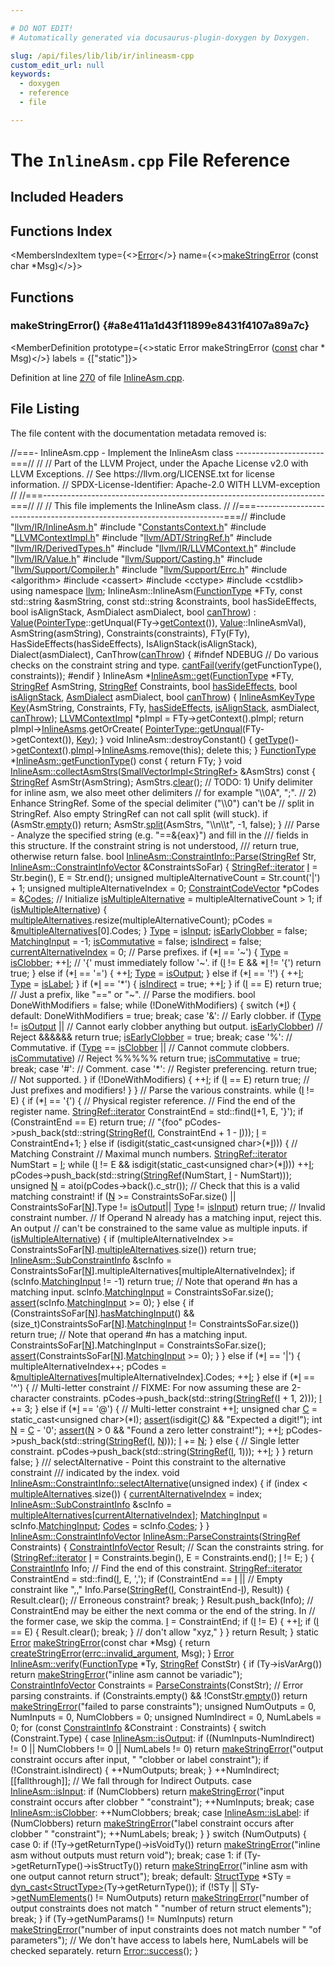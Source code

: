 ```yaml
---

# DO NOT EDIT!
# Automatically generated via docusaurus-plugin-doxygen by Doxygen.

slug: /api/files/lib/lib/ir/inlineasm-cpp
custom_edit_url: null
keywords:
  - doxygen
  - reference
  - file

---
```





# The `InlineAsm.cpp` File Reference

<DoxygenPage pluginConfig={pluginConfig}>



## Included Headers

<IncludesList>
<IncludesListItem
  filePath="llvm/IR/InlineAsm.h"
  permalink="/docs/api/files/include/include/llvm/include/llvm/ir/inlineasm-h"
  isLocal="true" />
<IncludesListItem
  filePath="ConstantsContext.h"
  permalink="/docs/api/files/lib/lib/ir/constantscontext-h"
  isLocal="true" />
<IncludesListItem
  filePath="LLVMContextImpl.h"
  permalink="/docs/api/files/lib/lib/ir/llvmcontextimpl-h"
  isLocal="true" />
<IncludesListItem
  filePath="llvm/ADT/StringRef.h"
  permalink="/docs/api/files/include/include/llvm/include/llvm/adt/stringref-h"
  isLocal="true" />
<IncludesListItem
  filePath="llvm/IR/DerivedTypes.h"
  permalink="/docs/api/files/include/include/llvm/include/llvm/ir/derivedtypes-h"
  isLocal="true" />
<IncludesListItem
  filePath="llvm/IR/LLVMContext.h"
  permalink="/docs/api/files/include/include/llvm/include/llvm/ir/llvmcontext-h"
  isLocal="true" />
<IncludesListItem
  filePath="llvm/IR/Value.h"
  permalink="/docs/api/files/include/include/llvm/include/llvm/ir/value-h"
  isLocal="true" />
<IncludesListItem
  filePath="llvm/Support/Casting.h"
  permalink="/docs/api/files/include/include/llvm/include/llvm/support/casting-h"
  isLocal="true" />
<IncludesListItem
  filePath="llvm/Support/Compiler.h"
  permalink="/docs/api/files/include/include/llvm/include/llvm/support/compiler-h"
  isLocal="true" />
<IncludesListItem
  filePath="llvm/Support/Errc.h"
  permalink="/docs/api/files/include/include/llvm/include/llvm/support/errc-h"
  isLocal="true" />
<IncludesListItem
  filePath="algorithm"
  permalink=""
  isLocal="false" />
<IncludesListItem
  filePath="cassert"
  permalink=""
  isLocal="false" />
<IncludesListItem
  filePath="cctype"
  permalink=""
  isLocal="false" />
<IncludesListItem
  filePath="cstdlib"
  permalink=""
  isLocal="false" />
</IncludesList>

## Functions Index

<MembersIndex>

<MembersIndexItem
  type={<><a href="/docs/api/classes/llvm/error">Error</a></>}
  name={<><a href="#a8e411a1d43f11899e8431f4107a89a7c">makeStringError</a> (const char &#42;Msg)</>}>
</MembersIndexItem>

</MembersIndex>


<SectionDefinition>

## Functions

### makeStringError() {#a8e411a1d43f11899e8431f4107a89a7c}

<MemberDefinition
  prototype={<>static Error makeStringError (<a href="/docs/api/files/lib/lib/target/lib/target/aarch64/aarch64promoteconstant-cpp/#a90f8350fecae261c25be85d38b451bff">const</a> char &#42; Msg)</>}
  labels = {["static"]}>

Definition at line <a href="#l00270">270</a> of file <a href="/docs/api/files/lib/lib/ir/inlineasm-cpp">InlineAsm.cpp</a>.
</MemberDefinition>

</SectionDefinition>

## File Listing

The file content with the documentation metadata removed is:

<ProgramListing>

<Link id="l00001" /><CodeLine lineNumber="1"><span class="doxyHighlightComment">//===- InlineAsm.cpp - Implement the InlineAsm class ----------------------===//</span></CodeLine>
<Link id="l00002" /><CodeLine lineNumber="2"><span class="doxyHighlightComment">//</span></CodeLine>
<Link id="l00003" /><CodeLine lineNumber="3"><span class="doxyHighlightComment">// Part of the LLVM Project, under the Apache License v2.0 with LLVM Exceptions.</span></CodeLine>
<Link id="l00004" /><CodeLine lineNumber="4"><span class="doxyHighlightComment">// See https://llvm.org/LICENSE.txt for license information.</span></CodeLine>
<Link id="l00005" /><CodeLine lineNumber="5"><span class="doxyHighlightComment">// SPDX-License-Identifier: Apache-2.0 WITH LLVM-exception</span></CodeLine>
<Link id="l00006" /><CodeLine lineNumber="6"><span class="doxyHighlightComment">//</span></CodeLine>
<Link id="l00007" /><CodeLine lineNumber="7"><span class="doxyHighlightComment">//===----------------------------------------------------------------------===//</span></CodeLine>
<Link id="l00008" /><CodeLine lineNumber="8"><span class="doxyHighlightComment">//</span></CodeLine>
<Link id="l00009" /><CodeLine lineNumber="9"><span class="doxyHighlightComment">// This file implements the InlineAsm class.</span></CodeLine>
<Link id="l00010" /><CodeLine lineNumber="10"><span class="doxyHighlightComment">//</span></CodeLine>
<Link id="l00011" /><CodeLine lineNumber="11"><span class="doxyHighlightComment">//===----------------------------------------------------------------------===//</span></CodeLine>
<Link id="l00012" /><CodeLine lineNumber="12"></CodeLine>
<Link id="l00013" /><CodeLine lineNumber="13"><span class="doxyHighlightPreprocessor">#include &quot;<a href="/docs/api/files/include/include/llvm/include/llvm/ir/inlineasm-h">llvm/IR/InlineAsm.h</a>&quot;</span></CodeLine>
<Link id="l00014" /><CodeLine lineNumber="14"><span class="doxyHighlightPreprocessor">#include &quot;<a href="/docs/api/files/lib/lib/ir/constantscontext-h">ConstantsContext.h</a>&quot;</span></CodeLine>
<Link id="l00015" /><CodeLine lineNumber="15"><span class="doxyHighlightPreprocessor">#include &quot;<a href="/docs/api/files/lib/lib/ir/llvmcontextimpl-h">LLVMContextImpl.h</a>&quot;</span></CodeLine>
<Link id="l00016" /><CodeLine lineNumber="16"><span class="doxyHighlightPreprocessor">#include &quot;<a href="/docs/api/files/include/include/llvm/include/llvm/adt/stringref-h">llvm/ADT/StringRef.h</a>&quot;</span></CodeLine>
<Link id="l00017" /><CodeLine lineNumber="17"><span class="doxyHighlightPreprocessor">#include &quot;<a href="/docs/api/files/include/include/llvm/include/llvm/ir/derivedtypes-h">llvm/IR/DerivedTypes.h</a>&quot;</span></CodeLine>
<Link id="l00018" /><CodeLine lineNumber="18"><span class="doxyHighlightPreprocessor">#include &quot;<a href="/docs/api/files/include/include/llvm/include/llvm/ir/llvmcontext-h">llvm/IR/LLVMContext.h</a>&quot;</span></CodeLine>
<Link id="l00019" /><CodeLine lineNumber="19"><span class="doxyHighlightPreprocessor">#include &quot;<a href="/docs/api/files/include/include/llvm/include/llvm/ir/value-h">llvm/IR/Value.h</a>&quot;</span></CodeLine>
<Link id="l00020" /><CodeLine lineNumber="20"><span class="doxyHighlightPreprocessor">#include &quot;<a href="/docs/api/files/include/include/llvm/include/llvm/support/casting-h">llvm/Support/Casting.h</a>&quot;</span></CodeLine>
<Link id="l00021" /><CodeLine lineNumber="21"><span class="doxyHighlightPreprocessor">#include &quot;<a href="/docs/api/files/include/include/llvm/include/llvm/support/compiler-h">llvm/Support/Compiler.h</a>&quot;</span></CodeLine>
<Link id="l00022" /><CodeLine lineNumber="22"><span class="doxyHighlightPreprocessor">#include &quot;<a href="/docs/api/files/include/include/llvm/include/llvm/support/errc-h">llvm/Support/Errc.h</a>&quot;</span></CodeLine>
<Link id="l00023" /><CodeLine lineNumber="23"><span class="doxyHighlightPreprocessor">#include &lt;algorithm&gt;</span></CodeLine>
<Link id="l00024" /><CodeLine lineNumber="24"><span class="doxyHighlightPreprocessor">#include &lt;cassert&gt;</span></CodeLine>
<Link id="l00025" /><CodeLine lineNumber="25"><span class="doxyHighlightPreprocessor">#include &lt;cctype&gt;</span></CodeLine>
<Link id="l00026" /><CodeLine lineNumber="26"><span class="doxyHighlightPreprocessor">#include &lt;cstdlib&gt;</span></CodeLine>
<Link id="l00027" /><CodeLine lineNumber="27"></CodeLine>
<Link id="l00028" /><CodeLine lineNumber="28"><span class="doxyHighlightKeyword">using namespace </span><span class="doxyHighlight"><a href="/docs/api/namespaces/llvm">llvm</a>;</span></CodeLine>
<Link id="l00029" /><CodeLine lineNumber="29"></CodeLine>
<Link id="l00030" /><CodeLine lineNumber="30"><span class="doxyHighlight">InlineAsm::InlineAsm(<a href="/docs/api/classes/functiontype">FunctionType</a> &#42;FTy, </span><span class="doxyHighlightKeyword">const</span><span class="doxyHighlight"> std::string &amp;asmString,</span></CodeLine>
<Link id="l00031" /><CodeLine lineNumber="31"><span class="doxyHighlight">                     </span><span class="doxyHighlightKeyword">const</span><span class="doxyHighlight"> std::string &amp;constraints, </span><span class="doxyHighlightKeywordType">bool</span><span class="doxyHighlight"> hasSideEffects,</span></CodeLine>
<Link id="l00032" /><CodeLine lineNumber="32"><span class="doxyHighlight">                     </span><span class="doxyHighlightKeywordType">bool</span><span class="doxyHighlight"> isAlignStack, AsmDialect asmDialect, </span><span class="doxyHighlightKeywordType">bool</span><span class="doxyHighlight"> <a href="/docs/api/files/lib/lib/target/lib/target/webassembly/webassemblyloweremscriptenehsjlj-cpp/#a8f4bf9ef05ac2193b41802f2e8466f66">canThrow</a>)</span></CodeLine>
<Link id="l00033" /><CodeLine lineNumber="33"><span class="doxyHighlight">    : <a href="/docs/api/classes/llvm/value">Value</a>(<a href="/docs/api/classes/pointertype">PointerType</a>::getUnqual(FTy-&gt;<a href="/docs/api/namespaces/llvm/sandboxir/#a16ef7ef1c4bb934e4d6f5dbd6e5fef6f">getContext</a>()), <a href="/docs/api/classes/llvm/value">Value</a>::InlineAsmVal),</span></CodeLine>
<Link id="l00034" /><CodeLine lineNumber="34"><span class="doxyHighlight">      AsmString(asmString), Constraints(constraints), FTy(FTy),</span></CodeLine>
<Link id="l00035" /><CodeLine lineNumber="35"><span class="doxyHighlight">      HasSideEffects(hasSideEffects), IsAlignStack(isAlignStack),</span></CodeLine>
<Link id="l00036" /><CodeLine lineNumber="36"><span class="doxyHighlight">      Dialect(asmDialect), CanThrow(<a href="/docs/api/files/lib/lib/target/lib/target/webassembly/webassemblyloweremscriptenehsjlj-cpp/#a8f4bf9ef05ac2193b41802f2e8466f66">canThrow</a>) &#123;</span></CodeLine>
<Link id="l00037" /><CodeLine lineNumber="37"><span class="doxyHighlightPreprocessor">#ifndef NDEBUG</span></CodeLine>
<Link id="l00038" /><CodeLine lineNumber="38"><span class="doxyHighlight">  </span><span class="doxyHighlightComment">// Do various checks on the constraint string and type.</span></CodeLine>
<Link id="l00039" /><CodeLine lineNumber="39"><span class="doxyHighlight">  <a href="/docs/api/namespaces/llvm/#aa1e1474f15df639f0d874b21f15666f7">cantFail</a>(<a href="/docs/api/files/lib/lib/target/lib/target/powerpc/ppcctrloopsverify-cpp/#a593cc2f204f7b2edc16ee222c37c3196">verify</a>(getFunctionType(), constraints));</span></CodeLine>
<Link id="l00040" /><CodeLine lineNumber="40"><span class="doxyHighlightPreprocessor">#endif</span></CodeLine>
<Link id="l00041" /><CodeLine lineNumber="41"><span class="doxyHighlight">&#125;</span></CodeLine>
<Link id="l00042" /><CodeLine lineNumber="42"></CodeLine>
<Link id="l00043" /><CodeLine lineNumber="43" lineLink="/docs/api/classes/llvm/inlineasm/#a44dec91bb943f56f8bba3e9171a76947"><span class="doxyHighlight">InlineAsm &#42;<a href="/docs/api/classes/llvm/inlineasm/#a44dec91bb943f56f8bba3e9171a76947">InlineAsm::get</a>(<a href="/docs/api/classes/llvm/functiontype">FunctionType</a> &#42;FTy, <a href="/docs/api/classes/llvm/stringref">StringRef</a> AsmString,</span></CodeLine>
<Link id="l00044" /><CodeLine lineNumber="44"><span class="doxyHighlight">                          <a href="/docs/api/classes/llvm/stringref">StringRef</a> Constraints, </span><span class="doxyHighlightKeywordType">bool</span><span class="doxyHighlight"> <a href="/docs/api/classes/llvm/inlineasm/#aaaef3692d4ae1e74e3454e6337905930">hasSideEffects</a>,</span></CodeLine>
<Link id="l00045" /><CodeLine lineNumber="45"><span class="doxyHighlight">                          </span><span class="doxyHighlightKeywordType">bool</span><span class="doxyHighlight"> <a href="/docs/api/classes/llvm/inlineasm/#a75cb5f07582633941b6b701c396f5c32">isAlignStack</a>, <a href="/docs/api/classes/llvm/inlineasm/#a2c0e1ae3b31928af2e0a390bbc2ea9b8">AsmDialect</a> asmDialect,</span></CodeLine>
<Link id="l00046" /><CodeLine lineNumber="46"><span class="doxyHighlight">                          </span><span class="doxyHighlightKeywordType">bool</span><span class="doxyHighlight"> <a href="/docs/api/classes/llvm/inlineasm/#abc52a9074bd1b2bd07880eda4cb4811b">canThrow</a>) &#123;</span></CodeLine>
<Link id="l00047" /><CodeLine lineNumber="47"><span class="doxyHighlight">  <a href="/docs/api/classes/llvm/inlineasm/#a74b8883dc082dbeb076577e547621d36">InlineAsmKeyType</a> <a href="/docs/api/namespaces/llvm/#a98c6256d0644613c6b5b3e2ef06ef5ce">Key</a>(AsmString, Constraints, FTy, <a href="/docs/api/classes/llvm/inlineasm/#aaaef3692d4ae1e74e3454e6337905930">hasSideEffects</a>,</span></CodeLine>
<Link id="l00048" /><CodeLine lineNumber="48"><span class="doxyHighlight">                       <a href="/docs/api/classes/llvm/inlineasm/#a75cb5f07582633941b6b701c396f5c32">isAlignStack</a>, asmDialect, <a href="/docs/api/classes/llvm/inlineasm/#abc52a9074bd1b2bd07880eda4cb4811b">canThrow</a>);</span></CodeLine>
<Link id="l00049" /><CodeLine lineNumber="49"><span class="doxyHighlight">  <a href="/docs/api/classes/llvm/llvmcontextimpl">LLVMContextImpl</a> &#42;pImpl = FTy-&gt;getContext().pImpl;</span></CodeLine>
<Link id="l00050" /><CodeLine lineNumber="50"><span class="doxyHighlight">  </span><span class="doxyHighlightKeywordFlow">return</span><span class="doxyHighlight"> pImpl-&gt;<a href="/docs/api/classes/llvm/llvmcontextimpl/#ac9a2da2321bac0d860e669057aa11d6d">InlineAsms</a>.getOrCreate(</span></CodeLine>
<Link id="l00051" /><CodeLine lineNumber="51"><span class="doxyHighlight">      <a href="/docs/api/classes/llvm/pointertype/#af8a1dbdbfd89aa4899b3c0d39495d0dd">PointerType::getUnqual</a>(FTy-&gt;getContext()), <a href="/docs/api/namespaces/llvm/#a98c6256d0644613c6b5b3e2ef06ef5ce">Key</a>);</span></CodeLine>
<Link id="l00052" /><CodeLine lineNumber="52"><span class="doxyHighlight">&#125;</span></CodeLine>
<Link id="l00053" /><CodeLine lineNumber="53"></CodeLine>
<Link id="l00054" /><CodeLine lineNumber="54"><span class="doxyHighlightKeywordType">void</span><span class="doxyHighlight"> InlineAsm::destroyConstant() &#123;</span></CodeLine>
<Link id="l00055" /><CodeLine lineNumber="55"><span class="doxyHighlight">  <a href="/docs/api/classes/llvm/inlineasm/#af135b4f1b9124a5a7497af5f39fc012a">getType</a>()-&gt;<a href="/docs/api/classes/llvm/type/#a909eca4ba9e5eefc203c8e3770bdab25">getContext</a>().<a href="/docs/api/classes/llvm/llvmcontext/#aa142c8c536b95dd8e8a243cb67b57a80">pImpl</a>-&gt;<a href="/docs/api/classes/llvm/llvmcontextimpl/#ac9a2da2321bac0d860e669057aa11d6d">InlineAsms</a>.remove(</span><span class="doxyHighlightKeyword">this</span><span class="doxyHighlight">);</span></CodeLine>
<Link id="l00056" /><CodeLine lineNumber="56"><span class="doxyHighlight">  </span><span class="doxyHighlightKeyword">delete</span><span class="doxyHighlight"> </span><span class="doxyHighlightKeyword">this</span><span class="doxyHighlight">;</span></CodeLine>
<Link id="l00057" /><CodeLine lineNumber="57"><span class="doxyHighlight">&#125;</span></CodeLine>
<Link id="l00058" /><CodeLine lineNumber="58"></CodeLine>
<Link id="l00059" /><CodeLine lineNumber="59" lineLink="/docs/api/classes/llvm/inlineasm/#aa40ee2f082e2383c242624d8732b8ade"><span class="doxyHighlight"><a href="/docs/api/classes/llvm/functiontype">FunctionType</a> &#42;<a href="/docs/api/classes/llvm/inlineasm/#aa40ee2f082e2383c242624d8732b8ade">InlineAsm::getFunctionType</a>()</span><span class="doxyHighlightKeyword"> const </span><span class="doxyHighlight">&#123;</span></CodeLine>
<Link id="l00060" /><CodeLine lineNumber="60"><span class="doxyHighlight">  </span><span class="doxyHighlightKeywordFlow">return</span><span class="doxyHighlight"> FTy;</span></CodeLine>
<Link id="l00061" /><CodeLine lineNumber="61"><span class="doxyHighlight">&#125;</span></CodeLine>
<Link id="l00062" /><CodeLine lineNumber="62"></CodeLine>
<Link id="l00063" /><CodeLine lineNumber="63" lineLink="/docs/api/classes/llvm/inlineasm/#a2f6c06a6e0a4bb5192193116bded1308"><span class="doxyHighlightKeywordType">void</span><span class="doxyHighlight"> <a href="/docs/api/classes/llvm/inlineasm/#a2f6c06a6e0a4bb5192193116bded1308">InlineAsm::collectAsmStrs</a>(<a href="/docs/api/classes/llvm/smallvectorimpl">SmallVectorImpl&lt;StringRef&gt;</a> &amp;AsmStrs)</span><span class="doxyHighlightKeyword"> const </span><span class="doxyHighlight">&#123;</span></CodeLine>
<Link id="l00064" /><CodeLine lineNumber="64"><span class="doxyHighlight">  <a href="/docs/api/classes/llvm/stringref">StringRef</a> AsmStr(AsmString);</span></CodeLine>
<Link id="l00065" /><CodeLine lineNumber="65"><span class="doxyHighlight">  AsmStrs.<a href="/docs/api/classes/llvm/smallvectorimpl/#aac0ea55010b7b1a301e65a0baea057aa">clear</a>();</span></CodeLine>
<Link id="l00066" /><CodeLine lineNumber="66"></CodeLine>
<Link id="l00067" /><CodeLine lineNumber="67"><span class="doxyHighlight">  </span><span class="doxyHighlightComment">// TODO: 1) Unify delimiter for inline asm, we also meet other delimiters</span></CodeLine>
<Link id="l00068" /><CodeLine lineNumber="68"><span class="doxyHighlight">  </span><span class="doxyHighlightComment">// for example &quot;\\0A&quot;, &quot;;&quot;.</span></CodeLine>
<Link id="l00069" /><CodeLine lineNumber="69"><span class="doxyHighlight">  </span><span class="doxyHighlightComment">// 2) Enhance StringRef. Some of the special delimiter (&quot;\\0&quot;) can&#39;t be</span></CodeLine>
<Link id="l00070" /><CodeLine lineNumber="70"><span class="doxyHighlight">  </span><span class="doxyHighlightComment">// split in StringRef. Also empty StringRef can not call split (will stuck).</span></CodeLine>
<Link id="l00071" /><CodeLine lineNumber="71"><span class="doxyHighlight">  </span><span class="doxyHighlightKeywordFlow">if</span><span class="doxyHighlight"> (AsmStr.<a href="/docs/api/classes/llvm/stringref/#a2dc80c585ad5882da8cae7b5968f7e74">empty</a>())</span></CodeLine>
<Link id="l00072" /><CodeLine lineNumber="72"><span class="doxyHighlight">    </span><span class="doxyHighlightKeywordFlow">return</span><span class="doxyHighlight">;</span></CodeLine>
<Link id="l00073" /><CodeLine lineNumber="73"><span class="doxyHighlight">  AsmStr.<a href="/docs/api/classes/llvm/stringref/#a0320b2a5a6d440bf4479a02e78cf5ca7">split</a>(AsmStrs, </span><span class="doxyHighlightStringLiteral">&quot;\\n\\t&quot;</span><span class="doxyHighlight">, -1, </span><span class="doxyHighlightKeyword">false</span><span class="doxyHighlight">);</span></CodeLine>
<Link id="l00074" /><CodeLine lineNumber="74"><span class="doxyHighlight">&#125;</span></CodeLine>
<Link id="l00075" /><CodeLine lineNumber="75"></CodeLine>
<Link id="l00076" /><CodeLine lineNumber="76"><span class="doxyHighlightComment">/// Parse - Analyze the specified string (e.g. &quot;==&amp;&#123;eax&#125;&quot;) and fill in the</span></CodeLine>
<Link id="l00077" /><CodeLine lineNumber="77"><span class="doxyHighlightComment">/// fields in this structure.  If the constraint string is not understood,</span></CodeLine>
<Link id="l00078" /><CodeLine lineNumber="78"><span class="doxyHighlightComment">/// return true, otherwise return false.</span></CodeLine>
<Link id="l00079" /><CodeLine lineNumber="79" lineLink="/docs/api/structs/llvm/inlineasm/constraintinfo/#aa7d317c3dcdf1f805c995e9b3f2cba5f"><span class="doxyHighlightKeywordType">bool</span><span class="doxyHighlight"> <a href="/docs/api/structs/llvm/inlineasm/constraintinfo/#aa7d317c3dcdf1f805c995e9b3f2cba5f">InlineAsm::ConstraintInfo::Parse</a>(<a href="/docs/api/classes/llvm/stringref">StringRef</a> Str,</span></CodeLine>
<Link id="l00080" /><CodeLine lineNumber="80"><span class="doxyHighlight">                     <a href="/docs/api/classes/llvm/inlineasm/#a6698ed8a3a2b1518a9bd8af9b026bfc2">InlineAsm::ConstraintInfoVector</a> &amp;ConstraintsSoFar) &#123;</span></CodeLine>
<Link id="l00081" /><CodeLine lineNumber="81"><span class="doxyHighlight">  <a href="/docs/api/classes/llvm/stringref/#a20d37563688a61a452fb26e317e37308">StringRef::iterator</a> <a href="/docs/api/files/lib/lib/support/md5-cpp/#ac0eafdc9ee161b71e7af98af736952fd">I</a> = Str.begin(), E = Str.end();</span></CodeLine>
<Link id="l00082" /><CodeLine lineNumber="82"><span class="doxyHighlight">  </span><span class="doxyHighlightKeywordType">unsigned</span><span class="doxyHighlight"> multipleAlternativeCount = Str.count(</span><span class="doxyHighlightCharLiteral">&#39;|&#39;</span><span class="doxyHighlight">) + 1;</span></CodeLine>
<Link id="l00083" /><CodeLine lineNumber="83"><span class="doxyHighlight">  </span><span class="doxyHighlightKeywordType">unsigned</span><span class="doxyHighlight"> multipleAlternativeIndex = 0;</span></CodeLine>
<Link id="l00084" /><CodeLine lineNumber="84"><span class="doxyHighlight">  <a href="/docs/api/classes/llvm/inlineasm/#adbd59a81e5e06598a94e8b0e3b216d99">ConstraintCodeVector</a> &#42;pCodes = &amp;<a href="/docs/api/structs/llvm/inlineasm/constraintinfo/#a45da89271c079571aad8d046b1e612b9">Codes</a>;</span></CodeLine>
<Link id="l00085" /><CodeLine lineNumber="85"></CodeLine>
<Link id="l00086" /><CodeLine lineNumber="86"><span class="doxyHighlight">  </span><span class="doxyHighlightComment">// Initialize</span></CodeLine>
<Link id="l00087" /><CodeLine lineNumber="87"><span class="doxyHighlight">  <a href="/docs/api/structs/llvm/inlineasm/constraintinfo/#adb37fd376d51ba0400e0d4a718b82f34">isMultipleAlternative</a> = multipleAlternativeCount &gt; 1;</span></CodeLine>
<Link id="l00088" /><CodeLine lineNumber="88"><span class="doxyHighlight">  </span><span class="doxyHighlightKeywordFlow">if</span><span class="doxyHighlight"> (<a href="/docs/api/structs/llvm/inlineasm/constraintinfo/#adb37fd376d51ba0400e0d4a718b82f34">isMultipleAlternative</a>) &#123;</span></CodeLine>
<Link id="l00089" /><CodeLine lineNumber="89"><span class="doxyHighlight">    <a href="/docs/api/structs/llvm/inlineasm/constraintinfo/#abceda5166e96dabf2ea376669b86699d">multipleAlternatives</a>.resize(multipleAlternativeCount);</span></CodeLine>
<Link id="l00090" /><CodeLine lineNumber="90"><span class="doxyHighlight">    pCodes = &amp;<a href="/docs/api/structs/llvm/inlineasm/constraintinfo/#abceda5166e96dabf2ea376669b86699d">multipleAlternatives</a>&#91;0&#93;.Codes;</span></CodeLine>
<Link id="l00091" /><CodeLine lineNumber="91"><span class="doxyHighlight">  &#125;</span></CodeLine>
<Link id="l00092" /><CodeLine lineNumber="92"><span class="doxyHighlight">  <a href="/docs/api/structs/llvm/inlineasm/constraintinfo/#a3400e49d5c9d94f96aa1117ecd0b799d">Type</a> = <a href="/docs/api/classes/llvm/inlineasm/#a511f48809ad14f13e50b957a137a9d34a79ca3881430605a6c7da5227cfb115d6">isInput</a>;</span></CodeLine>
<Link id="l00093" /><CodeLine lineNumber="93"><span class="doxyHighlight">  <a href="/docs/api/structs/llvm/inlineasm/constraintinfo/#ad8d69e9e180e95d3db75d01a377c4f7b">isEarlyClobber</a> = </span><span class="doxyHighlightKeyword">false</span><span class="doxyHighlight">;</span></CodeLine>
<Link id="l00094" /><CodeLine lineNumber="94"><span class="doxyHighlight">  <a href="/docs/api/structs/llvm/inlineasm/constraintinfo/#a45ceac563ee359193e4d45e3bafeeb64">MatchingInput</a> = -1;</span></CodeLine>
<Link id="l00095" /><CodeLine lineNumber="95"><span class="doxyHighlight">  <a href="/docs/api/structs/llvm/inlineasm/constraintinfo/#a0f648e1a394e583d417765348cf69aaa">isCommutative</a> = </span><span class="doxyHighlightKeyword">false</span><span class="doxyHighlight">;</span></CodeLine>
<Link id="l00096" /><CodeLine lineNumber="96"><span class="doxyHighlight">  <a href="/docs/api/structs/llvm/inlineasm/constraintinfo/#acbf697bfd59727faf13eeb80fdf90d79">isIndirect</a> = </span><span class="doxyHighlightKeyword">false</span><span class="doxyHighlight">;</span></CodeLine>
<Link id="l00097" /><CodeLine lineNumber="97"><span class="doxyHighlight">  <a href="/docs/api/structs/llvm/inlineasm/constraintinfo/#a644cffb72161b4ee4261bbd0611851da">currentAlternativeIndex</a> = 0;</span></CodeLine>
<Link id="l00098" /><CodeLine lineNumber="98"></CodeLine>
<Link id="l00099" /><CodeLine lineNumber="99"><span class="doxyHighlight">  </span><span class="doxyHighlightComment">// Parse prefixes.</span></CodeLine>
<Link id="l00100" /><CodeLine lineNumber="100"><span class="doxyHighlight">  </span><span class="doxyHighlightKeywordFlow">if</span><span class="doxyHighlight"> (&#42;<a href="/docs/api/files/lib/lib/support/md5-cpp/#ac0eafdc9ee161b71e7af98af736952fd">I</a> == </span><span class="doxyHighlightCharLiteral">&#39;~&#39;</span><span class="doxyHighlight">) &#123;</span></CodeLine>
<Link id="l00101" /><CodeLine lineNumber="101"><span class="doxyHighlight">    <a href="/docs/api/structs/llvm/inlineasm/constraintinfo/#a3400e49d5c9d94f96aa1117ecd0b799d">Type</a> = <a href="/docs/api/classes/llvm/inlineasm/#a511f48809ad14f13e50b957a137a9d34adf39e7f7e158f2ccacae6d4446197322">isClobber</a>;</span></CodeLine>
<Link id="l00102" /><CodeLine lineNumber="102"><span class="doxyHighlight">    ++<a href="/docs/api/files/lib/lib/support/md5-cpp/#ac0eafdc9ee161b71e7af98af736952fd">I</a>;</span></CodeLine>
<Link id="l00103" /><CodeLine lineNumber="103"></CodeLine>
<Link id="l00104" /><CodeLine lineNumber="104"><span class="doxyHighlight">    </span><span class="doxyHighlightComment">// &#39;&#123;&#39; must immediately follow &#39;~&#39;.</span></CodeLine>
<Link id="l00105" /><CodeLine lineNumber="105"><span class="doxyHighlight">    </span><span class="doxyHighlightKeywordFlow">if</span><span class="doxyHighlight"> (<a href="/docs/api/files/lib/lib/support/md5-cpp/#ac0eafdc9ee161b71e7af98af736952fd">I</a> != E &amp;&amp; &#42;<a href="/docs/api/files/lib/lib/support/md5-cpp/#ac0eafdc9ee161b71e7af98af736952fd">I</a> != </span><span class="doxyHighlightCharLiteral">&#39;&#123;&#39;</span><span class="doxyHighlight">)</span></CodeLine>
<Link id="l00106" /><CodeLine lineNumber="106"><span class="doxyHighlight">      </span><span class="doxyHighlightKeywordFlow">return</span><span class="doxyHighlight"> </span><span class="doxyHighlightKeyword">true</span><span class="doxyHighlight">;</span></CodeLine>
<Link id="l00107" /><CodeLine lineNumber="107"><span class="doxyHighlight">  &#125; </span><span class="doxyHighlightKeywordFlow">else</span><span class="doxyHighlight"> </span><span class="doxyHighlightKeywordFlow">if</span><span class="doxyHighlight"> (&#42;<a href="/docs/api/files/lib/lib/support/md5-cpp/#ac0eafdc9ee161b71e7af98af736952fd">I</a> == </span><span class="doxyHighlightCharLiteral">&#39;=&#39;</span><span class="doxyHighlight">) &#123;</span></CodeLine>
<Link id="l00108" /><CodeLine lineNumber="108"><span class="doxyHighlight">    ++<a href="/docs/api/files/lib/lib/support/md5-cpp/#ac0eafdc9ee161b71e7af98af736952fd">I</a>;</span></CodeLine>
<Link id="l00109" /><CodeLine lineNumber="109"><span class="doxyHighlight">    <a href="/docs/api/structs/llvm/inlineasm/constraintinfo/#a3400e49d5c9d94f96aa1117ecd0b799d">Type</a> = <a href="/docs/api/classes/llvm/inlineasm/#a511f48809ad14f13e50b957a137a9d34aabfa616f81b4833fdf462b07aabfa53f">isOutput</a>;</span></CodeLine>
<Link id="l00110" /><CodeLine lineNumber="110"><span class="doxyHighlight">  &#125; </span><span class="doxyHighlightKeywordFlow">else</span><span class="doxyHighlight"> </span><span class="doxyHighlightKeywordFlow">if</span><span class="doxyHighlight"> (&#42;<a href="/docs/api/files/lib/lib/support/md5-cpp/#ac0eafdc9ee161b71e7af98af736952fd">I</a> == </span><span class="doxyHighlightCharLiteral">&#39;!&#39;</span><span class="doxyHighlight">) &#123;</span></CodeLine>
<Link id="l00111" /><CodeLine lineNumber="111"><span class="doxyHighlight">    ++<a href="/docs/api/files/lib/lib/support/md5-cpp/#ac0eafdc9ee161b71e7af98af736952fd">I</a>;</span></CodeLine>
<Link id="l00112" /><CodeLine lineNumber="112"><span class="doxyHighlight">    <a href="/docs/api/structs/llvm/inlineasm/constraintinfo/#a3400e49d5c9d94f96aa1117ecd0b799d">Type</a> = <a href="/docs/api/classes/llvm/inlineasm/#a511f48809ad14f13e50b957a137a9d34a2903cfed1fe44719f76b46abcac40955">isLabel</a>;</span></CodeLine>
<Link id="l00113" /><CodeLine lineNumber="113"><span class="doxyHighlight">  &#125;</span></CodeLine>
<Link id="l00114" /><CodeLine lineNumber="114"></CodeLine>
<Link id="l00115" /><CodeLine lineNumber="115"><span class="doxyHighlight">  </span><span class="doxyHighlightKeywordFlow">if</span><span class="doxyHighlight"> (&#42;<a href="/docs/api/files/lib/lib/support/md5-cpp/#ac0eafdc9ee161b71e7af98af736952fd">I</a> == </span><span class="doxyHighlightCharLiteral">&#39;&#42;&#39;</span><span class="doxyHighlight">) &#123;</span></CodeLine>
<Link id="l00116" /><CodeLine lineNumber="116"><span class="doxyHighlight">    <a href="/docs/api/structs/llvm/inlineasm/constraintinfo/#acbf697bfd59727faf13eeb80fdf90d79">isIndirect</a> = </span><span class="doxyHighlightKeyword">true</span><span class="doxyHighlight">;</span></CodeLine>
<Link id="l00117" /><CodeLine lineNumber="117"><span class="doxyHighlight">    ++<a href="/docs/api/files/lib/lib/support/md5-cpp/#ac0eafdc9ee161b71e7af98af736952fd">I</a>;</span></CodeLine>
<Link id="l00118" /><CodeLine lineNumber="118"><span class="doxyHighlight">  &#125;</span></CodeLine>
<Link id="l00119" /><CodeLine lineNumber="119"></CodeLine>
<Link id="l00120" /><CodeLine lineNumber="120"><span class="doxyHighlight">  </span><span class="doxyHighlightKeywordFlow">if</span><span class="doxyHighlight"> (<a href="/docs/api/files/lib/lib/support/md5-cpp/#ac0eafdc9ee161b71e7af98af736952fd">I</a> == E) </span><span class="doxyHighlightKeywordFlow">return</span><span class="doxyHighlight"> </span><span class="doxyHighlightKeyword">true</span><span class="doxyHighlight">;  </span><span class="doxyHighlightComment">// Just a prefix, like &quot;==&quot; or &quot;~&quot;.</span></CodeLine>
<Link id="l00121" /><CodeLine lineNumber="121"></CodeLine>
<Link id="l00122" /><CodeLine lineNumber="122"><span class="doxyHighlight">  </span><span class="doxyHighlightComment">// Parse the modifiers.</span></CodeLine>
<Link id="l00123" /><CodeLine lineNumber="123"><span class="doxyHighlight">  </span><span class="doxyHighlightKeywordType">bool</span><span class="doxyHighlight"> DoneWithModifiers = </span><span class="doxyHighlightKeyword">false</span><span class="doxyHighlight">;</span></CodeLine>
<Link id="l00124" /><CodeLine lineNumber="124"><span class="doxyHighlight">  </span><span class="doxyHighlightKeywordFlow">while</span><span class="doxyHighlight"> (!DoneWithModifiers) &#123;</span></CodeLine>
<Link id="l00125" /><CodeLine lineNumber="125"><span class="doxyHighlight">    </span><span class="doxyHighlightKeywordFlow">switch</span><span class="doxyHighlight"> (&#42;<a href="/docs/api/files/lib/lib/support/md5-cpp/#ac0eafdc9ee161b71e7af98af736952fd">I</a>) &#123;</span></CodeLine>
<Link id="l00126" /><CodeLine lineNumber="126"><span class="doxyHighlight">    </span><span class="doxyHighlightKeywordFlow">default</span><span class="doxyHighlight">:</span></CodeLine>
<Link id="l00127" /><CodeLine lineNumber="127"><span class="doxyHighlight">      DoneWithModifiers = </span><span class="doxyHighlightKeyword">true</span><span class="doxyHighlight">;</span></CodeLine>
<Link id="l00128" /><CodeLine lineNumber="128"><span class="doxyHighlight">      </span><span class="doxyHighlightKeywordFlow">break</span><span class="doxyHighlight">;</span></CodeLine>
<Link id="l00129" /><CodeLine lineNumber="129"><span class="doxyHighlight">    </span><span class="doxyHighlightKeywordFlow">case</span><span class="doxyHighlight"> </span><span class="doxyHighlightCharLiteral">&#39;&amp;&#39;</span><span class="doxyHighlight">:     </span><span class="doxyHighlightComment">// Early clobber.</span></CodeLine>
<Link id="l00130" /><CodeLine lineNumber="130"><span class="doxyHighlight">      </span><span class="doxyHighlightKeywordFlow">if</span><span class="doxyHighlight"> (<a href="/docs/api/structs/llvm/inlineasm/constraintinfo/#a3400e49d5c9d94f96aa1117ecd0b799d">Type</a> != <a href="/docs/api/classes/llvm/inlineasm/#a511f48809ad14f13e50b957a137a9d34aabfa616f81b4833fdf462b07aabfa53f">isOutput</a> ||      </span><span class="doxyHighlightComment">// Cannot early clobber anything but output.</span></CodeLine>
<Link id="l00131" /><CodeLine lineNumber="131"><span class="doxyHighlight">          <a href="/docs/api/structs/llvm/inlineasm/constraintinfo/#ad8d69e9e180e95d3db75d01a377c4f7b">isEarlyClobber</a>)          </span><span class="doxyHighlightComment">// Reject &amp;&amp;&amp;&amp;&amp;&amp;</span></CodeLine>
<Link id="l00132" /><CodeLine lineNumber="132"><span class="doxyHighlight">        </span><span class="doxyHighlightKeywordFlow">return</span><span class="doxyHighlight"> </span><span class="doxyHighlightKeyword">true</span><span class="doxyHighlight">;</span></CodeLine>
<Link id="l00133" /><CodeLine lineNumber="133"><span class="doxyHighlight">      <a href="/docs/api/structs/llvm/inlineasm/constraintinfo/#ad8d69e9e180e95d3db75d01a377c4f7b">isEarlyClobber</a> = </span><span class="doxyHighlightKeyword">true</span><span class="doxyHighlight">;</span></CodeLine>
<Link id="l00134" /><CodeLine lineNumber="134"><span class="doxyHighlight">      </span><span class="doxyHighlightKeywordFlow">break</span><span class="doxyHighlight">;</span></CodeLine>
<Link id="l00135" /><CodeLine lineNumber="135"><span class="doxyHighlight">    </span><span class="doxyHighlightKeywordFlow">case</span><span class="doxyHighlight"> </span><span class="doxyHighlightCharLiteral">&#39;%&#39;</span><span class="doxyHighlight">:     </span><span class="doxyHighlightComment">// Commutative.</span></CodeLine>
<Link id="l00136" /><CodeLine lineNumber="136"><span class="doxyHighlight">      </span><span class="doxyHighlightKeywordFlow">if</span><span class="doxyHighlight"> (<a href="/docs/api/structs/llvm/inlineasm/constraintinfo/#a3400e49d5c9d94f96aa1117ecd0b799d">Type</a> == <a href="/docs/api/classes/llvm/inlineasm/#a511f48809ad14f13e50b957a137a9d34adf39e7f7e158f2ccacae6d4446197322">isClobber</a> ||     </span><span class="doxyHighlightComment">// Cannot commute clobbers.</span></CodeLine>
<Link id="l00137" /><CodeLine lineNumber="137"><span class="doxyHighlight">          <a href="/docs/api/structs/llvm/inlineasm/constraintinfo/#a0f648e1a394e583d417765348cf69aaa">isCommutative</a>)           </span><span class="doxyHighlightComment">// Reject %%%%%</span></CodeLine>
<Link id="l00138" /><CodeLine lineNumber="138"><span class="doxyHighlight">        </span><span class="doxyHighlightKeywordFlow">return</span><span class="doxyHighlight"> </span><span class="doxyHighlightKeyword">true</span><span class="doxyHighlight">;</span></CodeLine>
<Link id="l00139" /><CodeLine lineNumber="139"><span class="doxyHighlight">      <a href="/docs/api/structs/llvm/inlineasm/constraintinfo/#a0f648e1a394e583d417765348cf69aaa">isCommutative</a> = </span><span class="doxyHighlightKeyword">true</span><span class="doxyHighlight">;</span></CodeLine>
<Link id="l00140" /><CodeLine lineNumber="140"><span class="doxyHighlight">      </span><span class="doxyHighlightKeywordFlow">break</span><span class="doxyHighlight">;</span></CodeLine>
<Link id="l00141" /><CodeLine lineNumber="141"><span class="doxyHighlight">    </span><span class="doxyHighlightKeywordFlow">case</span><span class="doxyHighlight"> </span><span class="doxyHighlightCharLiteral">&#39;#&#39;</span><span class="doxyHighlight">:     </span><span class="doxyHighlightComment">// Comment.</span></CodeLine>
<Link id="l00142" /><CodeLine lineNumber="142"><span class="doxyHighlight">    </span><span class="doxyHighlightKeywordFlow">case</span><span class="doxyHighlight"> </span><span class="doxyHighlightCharLiteral">&#39;&#42;&#39;</span><span class="doxyHighlight">:     </span><span class="doxyHighlightComment">// Register preferencing.</span></CodeLine>
<Link id="l00143" /><CodeLine lineNumber="143"><span class="doxyHighlight">      </span><span class="doxyHighlightKeywordFlow">return</span><span class="doxyHighlight"> </span><span class="doxyHighlightKeyword">true</span><span class="doxyHighlight">;     </span><span class="doxyHighlightComment">// Not supported.</span></CodeLine>
<Link id="l00144" /><CodeLine lineNumber="144"><span class="doxyHighlight">    &#125;</span></CodeLine>
<Link id="l00145" /><CodeLine lineNumber="145"></CodeLine>
<Link id="l00146" /><CodeLine lineNumber="146"><span class="doxyHighlight">    </span><span class="doxyHighlightKeywordFlow">if</span><span class="doxyHighlight"> (!DoneWithModifiers) &#123;</span></CodeLine>
<Link id="l00147" /><CodeLine lineNumber="147"><span class="doxyHighlight">      ++<a href="/docs/api/files/lib/lib/support/md5-cpp/#ac0eafdc9ee161b71e7af98af736952fd">I</a>;</span></CodeLine>
<Link id="l00148" /><CodeLine lineNumber="148"><span class="doxyHighlight">      </span><span class="doxyHighlightKeywordFlow">if</span><span class="doxyHighlight"> (<a href="/docs/api/files/lib/lib/support/md5-cpp/#ac0eafdc9ee161b71e7af98af736952fd">I</a> == E) </span><span class="doxyHighlightKeywordFlow">return</span><span class="doxyHighlight"> </span><span class="doxyHighlightKeyword">true</span><span class="doxyHighlight">;   </span><span class="doxyHighlightComment">// Just prefixes and modifiers!</span></CodeLine>
<Link id="l00149" /><CodeLine lineNumber="149"><span class="doxyHighlight">    &#125;</span></CodeLine>
<Link id="l00150" /><CodeLine lineNumber="150"><span class="doxyHighlight">  &#125;</span></CodeLine>
<Link id="l00151" /><CodeLine lineNumber="151"></CodeLine>
<Link id="l00152" /><CodeLine lineNumber="152"><span class="doxyHighlight">  </span><span class="doxyHighlightComment">// Parse the various constraints.</span></CodeLine>
<Link id="l00153" /><CodeLine lineNumber="153"><span class="doxyHighlight">  </span><span class="doxyHighlightKeywordFlow">while</span><span class="doxyHighlight"> (<a href="/docs/api/files/lib/lib/support/md5-cpp/#ac0eafdc9ee161b71e7af98af736952fd">I</a> != E) &#123;</span></CodeLine>
<Link id="l00154" /><CodeLine lineNumber="154"><span class="doxyHighlight">    </span><span class="doxyHighlightKeywordFlow">if</span><span class="doxyHighlight"> (&#42;<a href="/docs/api/files/lib/lib/support/md5-cpp/#ac0eafdc9ee161b71e7af98af736952fd">I</a> == </span><span class="doxyHighlightCharLiteral">&#39;&#123;&#39;</span><span class="doxyHighlight">) &#123;   </span><span class="doxyHighlightComment">// Physical register reference.</span></CodeLine>
<Link id="l00155" /><CodeLine lineNumber="155"><span class="doxyHighlight">      </span><span class="doxyHighlightComment">// Find the end of the register name.</span></CodeLine>
<Link id="l00156" /><CodeLine lineNumber="156"><span class="doxyHighlight">      <a href="/docs/api/classes/llvm/stringref/#a20d37563688a61a452fb26e317e37308">StringRef::iterator</a> ConstraintEnd = std::find(<a href="/docs/api/files/lib/lib/support/md5-cpp/#ac0eafdc9ee161b71e7af98af736952fd">I</a>+1, E, </span><span class="doxyHighlightCharLiteral">&#39;&#125;&#39;</span><span class="doxyHighlight">);</span></CodeLine>
<Link id="l00157" /><CodeLine lineNumber="157"><span class="doxyHighlight">      </span><span class="doxyHighlightKeywordFlow">if</span><span class="doxyHighlight"> (ConstraintEnd == E) </span><span class="doxyHighlightKeywordFlow">return</span><span class="doxyHighlight"> </span><span class="doxyHighlightKeyword">true</span><span class="doxyHighlight">;  </span><span class="doxyHighlightComment">// &quot;&#123;foo&quot;</span></CodeLine>
<Link id="l00158" /><CodeLine lineNumber="158"><span class="doxyHighlight">      pCodes-&gt;push&#95;back(std::string(<a href="/docs/api/classes/llvm/stringref">StringRef</a>(<a href="/docs/api/files/lib/lib/support/md5-cpp/#ac0eafdc9ee161b71e7af98af736952fd">I</a>, ConstraintEnd + 1 - <a href="/docs/api/files/lib/lib/support/md5-cpp/#ac0eafdc9ee161b71e7af98af736952fd">I</a>)));</span></CodeLine>
<Link id="l00159" /><CodeLine lineNumber="159"><span class="doxyHighlight">      <a href="/docs/api/files/lib/lib/support/md5-cpp/#ac0eafdc9ee161b71e7af98af736952fd">I</a> = ConstraintEnd+1;</span></CodeLine>
<Link id="l00160" /><CodeLine lineNumber="160"><span class="doxyHighlight">    &#125; </span><span class="doxyHighlightKeywordFlow">else</span><span class="doxyHighlight"> </span><span class="doxyHighlightKeywordFlow">if</span><span class="doxyHighlight"> (isdigit(</span><span class="doxyHighlightKeyword">static&#95;cast&lt;</span><span class="doxyHighlightKeywordType">unsigned</span><span class="doxyHighlight"> </span><span class="doxyHighlightKeywordType">char</span><span class="doxyHighlightKeyword">&gt;</span><span class="doxyHighlight">(&#42;<a href="/docs/api/files/lib/lib/support/md5-cpp/#ac0eafdc9ee161b71e7af98af736952fd">I</a>))) &#123; </span><span class="doxyHighlightComment">// Matching Constraint</span></CodeLine>
<Link id="l00161" /><CodeLine lineNumber="161"><span class="doxyHighlight">      </span><span class="doxyHighlightComment">// Maximal munch numbers.</span></CodeLine>
<Link id="l00162" /><CodeLine lineNumber="162"><span class="doxyHighlight">      <a href="/docs/api/classes/llvm/stringref/#a20d37563688a61a452fb26e317e37308">StringRef::iterator</a> NumStart = <a href="/docs/api/files/lib/lib/support/md5-cpp/#ac0eafdc9ee161b71e7af98af736952fd">I</a>;</span></CodeLine>
<Link id="l00163" /><CodeLine lineNumber="163"><span class="doxyHighlight">      </span><span class="doxyHighlightKeywordFlow">while</span><span class="doxyHighlight"> (<a href="/docs/api/files/lib/lib/support/md5-cpp/#ac0eafdc9ee161b71e7af98af736952fd">I</a> != E &amp;&amp; isdigit(</span><span class="doxyHighlightKeyword">static&#95;cast&lt;</span><span class="doxyHighlightKeywordType">unsigned</span><span class="doxyHighlight"> </span><span class="doxyHighlightKeywordType">char</span><span class="doxyHighlightKeyword">&gt;</span><span class="doxyHighlight">(&#42;<a href="/docs/api/files/lib/lib/support/md5-cpp/#ac0eafdc9ee161b71e7af98af736952fd">I</a>)))</span></CodeLine>
<Link id="l00164" /><CodeLine lineNumber="164"><span class="doxyHighlight">        ++<a href="/docs/api/files/lib/lib/support/md5-cpp/#ac0eafdc9ee161b71e7af98af736952fd">I</a>;</span></CodeLine>
<Link id="l00165" /><CodeLine lineNumber="165"><span class="doxyHighlight">      pCodes-&gt;push&#95;back(std::string(<a href="/docs/api/classes/llvm/stringref">StringRef</a>(NumStart, <a href="/docs/api/files/lib/lib/support/md5-cpp/#ac0eafdc9ee161b71e7af98af736952fd">I</a> - NumStart)));</span></CodeLine>
<Link id="l00166" /><CodeLine lineNumber="166"><span class="doxyHighlight">      </span><span class="doxyHighlightKeywordType">unsigned</span><span class="doxyHighlight"> <a href="/docs/api/files/lib/lib/support/regcomp-c/#a0240ac851181b84ac374872dc5434ee4">N</a> = atoi(pCodes-&gt;back().c&#95;str());</span></CodeLine>
<Link id="l00167" /><CodeLine lineNumber="167"><span class="doxyHighlight">      </span><span class="doxyHighlightComment">// Check that this is a valid matching constraint!</span></CodeLine>
<Link id="l00168" /><CodeLine lineNumber="168"><span class="doxyHighlight">      </span><span class="doxyHighlightKeywordFlow">if</span><span class="doxyHighlight"> (<a href="/docs/api/files/lib/lib/support/regcomp-c/#a0240ac851181b84ac374872dc5434ee4">N</a> &gt;= ConstraintsSoFar.size() || ConstraintsSoFar&#91;<a href="/docs/api/files/lib/lib/support/regcomp-c/#a0240ac851181b84ac374872dc5434ee4">N</a>&#93;.Type != <a href="/docs/api/classes/llvm/inlineasm/#a511f48809ad14f13e50b957a137a9d34aabfa616f81b4833fdf462b07aabfa53f">isOutput</a>||</span></CodeLine>
<Link id="l00169" /><CodeLine lineNumber="169"><span class="doxyHighlight">          <a href="/docs/api/structs/llvm/inlineasm/constraintinfo/#a3400e49d5c9d94f96aa1117ecd0b799d">Type</a> != <a href="/docs/api/classes/llvm/inlineasm/#a511f48809ad14f13e50b957a137a9d34a79ca3881430605a6c7da5227cfb115d6">isInput</a>)</span></CodeLine>
<Link id="l00170" /><CodeLine lineNumber="170"><span class="doxyHighlight">        </span><span class="doxyHighlightKeywordFlow">return</span><span class="doxyHighlight"> </span><span class="doxyHighlightKeyword">true</span><span class="doxyHighlight">;  </span><span class="doxyHighlightComment">// Invalid constraint number.</span></CodeLine>
<Link id="l00171" /><CodeLine lineNumber="171"></CodeLine>
<Link id="l00172" /><CodeLine lineNumber="172"><span class="doxyHighlight">      </span><span class="doxyHighlightComment">// If Operand N already has a matching input, reject this.  An output</span></CodeLine>
<Link id="l00173" /><CodeLine lineNumber="173"><span class="doxyHighlight">      </span><span class="doxyHighlightComment">// can&#39;t be constrained to the same value as multiple inputs.</span></CodeLine>
<Link id="l00174" /><CodeLine lineNumber="174"><span class="doxyHighlight">      </span><span class="doxyHighlightKeywordFlow">if</span><span class="doxyHighlight"> (<a href="/docs/api/structs/llvm/inlineasm/constraintinfo/#adb37fd376d51ba0400e0d4a718b82f34">isMultipleAlternative</a>) &#123;</span></CodeLine>
<Link id="l00175" /><CodeLine lineNumber="175"><span class="doxyHighlight">        </span><span class="doxyHighlightKeywordFlow">if</span><span class="doxyHighlight"> (multipleAlternativeIndex &gt;=</span></CodeLine>
<Link id="l00176" /><CodeLine lineNumber="176"><span class="doxyHighlight">            ConstraintsSoFar&#91;<a href="/docs/api/files/lib/lib/support/regcomp-c/#a0240ac851181b84ac374872dc5434ee4">N</a>&#93;.<a href="/docs/api/structs/llvm/inlineasm/constraintinfo/#abceda5166e96dabf2ea376669b86699d">multipleAlternatives</a>.size())</span></CodeLine>
<Link id="l00177" /><CodeLine lineNumber="177"><span class="doxyHighlight">          </span><span class="doxyHighlightKeywordFlow">return</span><span class="doxyHighlight"> </span><span class="doxyHighlightKeyword">true</span><span class="doxyHighlight">;</span></CodeLine>
<Link id="l00178" /><CodeLine lineNumber="178"><span class="doxyHighlight">        <a href="/docs/api/structs/llvm/inlineasm/subconstraintinfo">InlineAsm::SubConstraintInfo</a> &amp;scInfo =</span></CodeLine>
<Link id="l00179" /><CodeLine lineNumber="179"><span class="doxyHighlight">          ConstraintsSoFar&#91;<a href="/docs/api/files/lib/lib/support/regcomp-c/#a0240ac851181b84ac374872dc5434ee4">N</a>&#93;.multipleAlternatives&#91;multipleAlternativeIndex&#93;;</span></CodeLine>
<Link id="l00180" /><CodeLine lineNumber="180"><span class="doxyHighlight">        </span><span class="doxyHighlightKeywordFlow">if</span><span class="doxyHighlight"> (scInfo.<a href="/docs/api/structs/llvm/inlineasm/subconstraintinfo/#ac9eb2f77e099aa841114a5fa767ed406">MatchingInput</a> != -1)</span></CodeLine>
<Link id="l00181" /><CodeLine lineNumber="181"><span class="doxyHighlight">          </span><span class="doxyHighlightKeywordFlow">return</span><span class="doxyHighlight"> </span><span class="doxyHighlightKeyword">true</span><span class="doxyHighlight">;</span></CodeLine>
<Link id="l00182" /><CodeLine lineNumber="182"><span class="doxyHighlight">        </span><span class="doxyHighlightComment">// Note that operand #n has a matching input.</span></CodeLine>
<Link id="l00183" /><CodeLine lineNumber="183"><span class="doxyHighlight">        scInfo.<a href="/docs/api/structs/llvm/inlineasm/subconstraintinfo/#ac9eb2f77e099aa841114a5fa767ed406">MatchingInput</a> = ConstraintsSoFar.size();</span></CodeLine>
<Link id="l00184" /><CodeLine lineNumber="184"><span class="doxyHighlight">        <a href="/docs/api/files/lib/lib/target/lib/target/amdgpu/silowercontrolflow-cpp/#a4868c5d81c5ccc98c47aeab6244346a0">assert</a>(scInfo.<a href="/docs/api/structs/llvm/inlineasm/subconstraintinfo/#ac9eb2f77e099aa841114a5fa767ed406">MatchingInput</a> &gt;= 0);</span></CodeLine>
<Link id="l00185" /><CodeLine lineNumber="185"><span class="doxyHighlight">      &#125; </span><span class="doxyHighlightKeywordFlow">else</span><span class="doxyHighlight"> &#123;</span></CodeLine>
<Link id="l00186" /><CodeLine lineNumber="186"><span class="doxyHighlight">        </span><span class="doxyHighlightKeywordFlow">if</span><span class="doxyHighlight"> (ConstraintsSoFar&#91;<a href="/docs/api/files/lib/lib/support/regcomp-c/#a0240ac851181b84ac374872dc5434ee4">N</a>&#93;.<a href="/docs/api/structs/llvm/inlineasm/constraintinfo/#af8e8a75156972d158e5d2ad295dc3abd">hasMatchingInput</a>() &amp;&amp;</span></CodeLine>
<Link id="l00187" /><CodeLine lineNumber="187"><span class="doxyHighlight">            (</span><span class="doxyHighlightKeywordType">size&#95;t</span><span class="doxyHighlight">)ConstraintsSoFar&#91;<a href="/docs/api/files/lib/lib/support/regcomp-c/#a0240ac851181b84ac374872dc5434ee4">N</a>&#93;.<a href="/docs/api/structs/llvm/inlineasm/constraintinfo/#a45ceac563ee359193e4d45e3bafeeb64">MatchingInput</a> !=</span></CodeLine>
<Link id="l00188" /><CodeLine lineNumber="188"><span class="doxyHighlight">                ConstraintsSoFar.size())</span></CodeLine>
<Link id="l00189" /><CodeLine lineNumber="189"><span class="doxyHighlight">          </span><span class="doxyHighlightKeywordFlow">return</span><span class="doxyHighlight"> </span><span class="doxyHighlightKeyword">true</span><span class="doxyHighlight">;</span></CodeLine>
<Link id="l00190" /><CodeLine lineNumber="190"><span class="doxyHighlight">        </span><span class="doxyHighlightComment">// Note that operand #n has a matching input.</span></CodeLine>
<Link id="l00191" /><CodeLine lineNumber="191"><span class="doxyHighlight">        ConstraintsSoFar&#91;<a href="/docs/api/files/lib/lib/support/regcomp-c/#a0240ac851181b84ac374872dc5434ee4">N</a>&#93;.MatchingInput = ConstraintsSoFar.size();</span></CodeLine>
<Link id="l00192" /><CodeLine lineNumber="192"><span class="doxyHighlight">        <a href="/docs/api/files/lib/lib/target/lib/target/amdgpu/silowercontrolflow-cpp/#a4868c5d81c5ccc98c47aeab6244346a0">assert</a>(ConstraintsSoFar&#91;<a href="/docs/api/files/lib/lib/support/regcomp-c/#a0240ac851181b84ac374872dc5434ee4">N</a>&#93;.<a href="/docs/api/structs/llvm/inlineasm/constraintinfo/#a45ceac563ee359193e4d45e3bafeeb64">MatchingInput</a> &gt;= 0);</span></CodeLine>
<Link id="l00193" /><CodeLine lineNumber="193"><span class="doxyHighlight">        &#125;</span></CodeLine>
<Link id="l00194" /><CodeLine lineNumber="194"><span class="doxyHighlight">    &#125; </span><span class="doxyHighlightKeywordFlow">else</span><span class="doxyHighlight"> </span><span class="doxyHighlightKeywordFlow">if</span><span class="doxyHighlight"> (&#42;<a href="/docs/api/files/lib/lib/support/md5-cpp/#ac0eafdc9ee161b71e7af98af736952fd">I</a> == </span><span class="doxyHighlightCharLiteral">&#39;|&#39;</span><span class="doxyHighlight">) &#123;</span></CodeLine>
<Link id="l00195" /><CodeLine lineNumber="195"><span class="doxyHighlight">      multipleAlternativeIndex++;</span></CodeLine>
<Link id="l00196" /><CodeLine lineNumber="196"><span class="doxyHighlight">      pCodes = &amp;<a href="/docs/api/structs/llvm/inlineasm/constraintinfo/#abceda5166e96dabf2ea376669b86699d">multipleAlternatives</a>&#91;multipleAlternativeIndex&#93;.Codes;</span></CodeLine>
<Link id="l00197" /><CodeLine lineNumber="197"><span class="doxyHighlight">      ++<a href="/docs/api/files/lib/lib/support/md5-cpp/#ac0eafdc9ee161b71e7af98af736952fd">I</a>;</span></CodeLine>
<Link id="l00198" /><CodeLine lineNumber="198"><span class="doxyHighlight">    &#125; </span><span class="doxyHighlightKeywordFlow">else</span><span class="doxyHighlight"> </span><span class="doxyHighlightKeywordFlow">if</span><span class="doxyHighlight"> (&#42;<a href="/docs/api/files/lib/lib/support/md5-cpp/#ac0eafdc9ee161b71e7af98af736952fd">I</a> == </span><span class="doxyHighlightCharLiteral">&#39;^&#39;</span><span class="doxyHighlight">) &#123;</span></CodeLine>
<Link id="l00199" /><CodeLine lineNumber="199"><span class="doxyHighlight">      </span><span class="doxyHighlightComment">// Multi-letter constraint</span></CodeLine>
<Link id="l00200" /><CodeLine lineNumber="200"><span class="doxyHighlight">      </span><span class="doxyHighlightComment">// FIXME: For now assuming these are 2-character constraints.</span></CodeLine>
<Link id="l00201" /><CodeLine lineNumber="201"><span class="doxyHighlight">      pCodes-&gt;push&#95;back(std::string(<a href="/docs/api/classes/llvm/stringref">StringRef</a>(<a href="/docs/api/files/lib/lib/support/md5-cpp/#ac0eafdc9ee161b71e7af98af736952fd">I</a> + 1, 2)));</span></CodeLine>
<Link id="l00202" /><CodeLine lineNumber="202"><span class="doxyHighlight">      <a href="/docs/api/files/lib/lib/support/md5-cpp/#ac0eafdc9ee161b71e7af98af736952fd">I</a> += 3;</span></CodeLine>
<Link id="l00203" /><CodeLine lineNumber="203"><span class="doxyHighlight">    &#125; </span><span class="doxyHighlightKeywordFlow">else</span><span class="doxyHighlight"> </span><span class="doxyHighlightKeywordFlow">if</span><span class="doxyHighlight"> (&#42;<a href="/docs/api/files/lib/lib/support/md5-cpp/#ac0eafdc9ee161b71e7af98af736952fd">I</a> == </span><span class="doxyHighlightCharLiteral">&#39;@&#39;</span><span class="doxyHighlight">) &#123;</span></CodeLine>
<Link id="l00204" /><CodeLine lineNumber="204"><span class="doxyHighlight">      </span><span class="doxyHighlightComment">// Multi-letter constraint</span></CodeLine>
<Link id="l00205" /><CodeLine lineNumber="205"><span class="doxyHighlight">      ++<a href="/docs/api/files/lib/lib/support/md5-cpp/#ac0eafdc9ee161b71e7af98af736952fd">I</a>;</span></CodeLine>
<Link id="l00206" /><CodeLine lineNumber="206"><span class="doxyHighlight">      </span><span class="doxyHighlightKeywordType">unsigned</span><span class="doxyHighlight"> </span><span class="doxyHighlightKeywordType">char</span><span class="doxyHighlight"> <a href="/docs/api/namespaces/llvm/callingconv/#ac6aa1387c4375260e2468eb5a77fdb4cafd841a49aec1539bc88abc8ff9e170fb">C</a> = </span><span class="doxyHighlightKeyword">static&#95;cast&lt;</span><span class="doxyHighlightKeywordType">unsigned</span><span class="doxyHighlight"> </span><span class="doxyHighlightKeywordType">char</span><span class="doxyHighlightKeyword">&gt;</span><span class="doxyHighlight">(&#42;I);</span></CodeLine>
<Link id="l00207" /><CodeLine lineNumber="207"><span class="doxyHighlight">      <a href="/docs/api/files/lib/lib/target/lib/target/amdgpu/silowercontrolflow-cpp/#a4868c5d81c5ccc98c47aeab6244346a0">assert</a>(isdigit(<a href="/docs/api/namespaces/llvm/callingconv/#ac6aa1387c4375260e2468eb5a77fdb4cafd841a49aec1539bc88abc8ff9e170fb">C</a>) &amp;&amp; </span><span class="doxyHighlightStringLiteral">&quot;Expected a digit!&quot;</span><span class="doxyHighlight">);</span></CodeLine>
<Link id="l00208" /><CodeLine lineNumber="208"><span class="doxyHighlight">      </span><span class="doxyHighlightKeywordType">int</span><span class="doxyHighlight"> <a href="/docs/api/files/lib/lib/support/regcomp-c/#a0240ac851181b84ac374872dc5434ee4">N</a> = <a href="/docs/api/namespaces/llvm/callingconv/#ac6aa1387c4375260e2468eb5a77fdb4cafd841a49aec1539bc88abc8ff9e170fb">C</a> - </span><span class="doxyHighlightCharLiteral">&#39;0&#39;</span><span class="doxyHighlight">;</span></CodeLine>
<Link id="l00209" /><CodeLine lineNumber="209"><span class="doxyHighlight">      <a href="/docs/api/files/lib/lib/target/lib/target/amdgpu/silowercontrolflow-cpp/#a4868c5d81c5ccc98c47aeab6244346a0">assert</a>(<a href="/docs/api/files/lib/lib/support/regcomp-c/#a0240ac851181b84ac374872dc5434ee4">N</a> &gt; 0 &amp;&amp; </span><span class="doxyHighlightStringLiteral">&quot;Found a zero letter constraint!&quot;</span><span class="doxyHighlight">);</span></CodeLine>
<Link id="l00210" /><CodeLine lineNumber="210"><span class="doxyHighlight">      ++<a href="/docs/api/files/lib/lib/support/md5-cpp/#ac0eafdc9ee161b71e7af98af736952fd">I</a>;</span></CodeLine>
<Link id="l00211" /><CodeLine lineNumber="211"><span class="doxyHighlight">      pCodes-&gt;push&#95;back(std::string(<a href="/docs/api/classes/llvm/stringref">StringRef</a>(<a href="/docs/api/files/lib/lib/support/md5-cpp/#ac0eafdc9ee161b71e7af98af736952fd">I</a>, <a href="/docs/api/files/lib/lib/support/regcomp-c/#a0240ac851181b84ac374872dc5434ee4">N</a>)));</span></CodeLine>
<Link id="l00212" /><CodeLine lineNumber="212"><span class="doxyHighlight">      <a href="/docs/api/files/lib/lib/support/md5-cpp/#ac0eafdc9ee161b71e7af98af736952fd">I</a> += <a href="/docs/api/files/lib/lib/support/regcomp-c/#a0240ac851181b84ac374872dc5434ee4">N</a>;</span></CodeLine>
<Link id="l00213" /><CodeLine lineNumber="213"><span class="doxyHighlight">    &#125; </span><span class="doxyHighlightKeywordFlow">else</span><span class="doxyHighlight"> &#123;</span></CodeLine>
<Link id="l00214" /><CodeLine lineNumber="214"><span class="doxyHighlight">      </span><span class="doxyHighlightComment">// Single letter constraint.</span></CodeLine>
<Link id="l00215" /><CodeLine lineNumber="215"><span class="doxyHighlight">      pCodes-&gt;push&#95;back(std::string(<a href="/docs/api/classes/llvm/stringref">StringRef</a>(<a href="/docs/api/files/lib/lib/support/md5-cpp/#ac0eafdc9ee161b71e7af98af736952fd">I</a>, 1)));</span></CodeLine>
<Link id="l00216" /><CodeLine lineNumber="216"><span class="doxyHighlight">      ++<a href="/docs/api/files/lib/lib/support/md5-cpp/#ac0eafdc9ee161b71e7af98af736952fd">I</a>;</span></CodeLine>
<Link id="l00217" /><CodeLine lineNumber="217"><span class="doxyHighlight">    &#125;</span></CodeLine>
<Link id="l00218" /><CodeLine lineNumber="218"><span class="doxyHighlight">  &#125;</span></CodeLine>
<Link id="l00219" /><CodeLine lineNumber="219"></CodeLine>
<Link id="l00220" /><CodeLine lineNumber="220"><span class="doxyHighlight">  </span><span class="doxyHighlightKeywordFlow">return</span><span class="doxyHighlight"> </span><span class="doxyHighlightKeyword">false</span><span class="doxyHighlight">;</span></CodeLine>
<Link id="l00221" /><CodeLine lineNumber="221"><span class="doxyHighlight">&#125;</span></CodeLine>
<Link id="l00222" /><CodeLine lineNumber="222"></CodeLine>
<Link id="l00223" /><CodeLine lineNumber="223"><span class="doxyHighlightComment">/// selectAlternative - Point this constraint to the alternative constraint</span></CodeLine>
<Link id="l00224" /><CodeLine lineNumber="224"><span class="doxyHighlightComment">/// indicated by the index.</span></CodeLine>
<Link id="l00225" /><CodeLine lineNumber="225" lineLink="/docs/api/structs/llvm/inlineasm/constraintinfo/#af49538ed53bce83dcf52b11234d559a4"><span class="doxyHighlightKeywordType">void</span><span class="doxyHighlight"> <a href="/docs/api/structs/llvm/inlineasm/constraintinfo/#af49538ed53bce83dcf52b11234d559a4">InlineAsm::ConstraintInfo::selectAlternative</a>(</span><span class="doxyHighlightKeywordType">unsigned</span><span class="doxyHighlight"> index) &#123;</span></CodeLine>
<Link id="l00226" /><CodeLine lineNumber="226"><span class="doxyHighlight">  </span><span class="doxyHighlightKeywordFlow">if</span><span class="doxyHighlight"> (index &lt; <a href="/docs/api/structs/llvm/inlineasm/constraintinfo/#abceda5166e96dabf2ea376669b86699d">multipleAlternatives</a>.size()) &#123;</span></CodeLine>
<Link id="l00227" /><CodeLine lineNumber="227"><span class="doxyHighlight">    <a href="/docs/api/structs/llvm/inlineasm/constraintinfo/#a644cffb72161b4ee4261bbd0611851da">currentAlternativeIndex</a> = index;</span></CodeLine>
<Link id="l00228" /><CodeLine lineNumber="228"><span class="doxyHighlight">    <a href="/docs/api/structs/llvm/inlineasm/subconstraintinfo">InlineAsm::SubConstraintInfo</a> &amp;scInfo =</span></CodeLine>
<Link id="l00229" /><CodeLine lineNumber="229"><span class="doxyHighlight">      <a href="/docs/api/structs/llvm/inlineasm/constraintinfo/#abceda5166e96dabf2ea376669b86699d">multipleAlternatives</a>&#91;<a href="/docs/api/structs/llvm/inlineasm/constraintinfo/#a644cffb72161b4ee4261bbd0611851da">currentAlternativeIndex</a>&#93;;</span></CodeLine>
<Link id="l00230" /><CodeLine lineNumber="230"><span class="doxyHighlight">    <a href="/docs/api/structs/llvm/inlineasm/constraintinfo/#a45ceac563ee359193e4d45e3bafeeb64">MatchingInput</a> = scInfo.<a href="/docs/api/structs/llvm/inlineasm/subconstraintinfo/#ac9eb2f77e099aa841114a5fa767ed406">MatchingInput</a>;</span></CodeLine>
<Link id="l00231" /><CodeLine lineNumber="231"><span class="doxyHighlight">    <a href="/docs/api/structs/llvm/inlineasm/constraintinfo/#a45da89271c079571aad8d046b1e612b9">Codes</a> = scInfo.<a href="/docs/api/structs/llvm/inlineasm/subconstraintinfo/#a907e764ba5f5a8cf55fcddac6c782d53">Codes</a>;</span></CodeLine>
<Link id="l00232" /><CodeLine lineNumber="232"><span class="doxyHighlight">  &#125;</span></CodeLine>
<Link id="l00233" /><CodeLine lineNumber="233"><span class="doxyHighlight">&#125;</span></CodeLine>
<Link id="l00234" /><CodeLine lineNumber="234"></CodeLine>
<Link id="l00235" /><CodeLine lineNumber="235"><span class="doxyHighlight"><a href="/docs/api/classes/llvm/inlineasm/#a6698ed8a3a2b1518a9bd8af9b026bfc2">InlineAsm::ConstraintInfoVector</a></span></CodeLine>
<Link id="l00236" /><CodeLine lineNumber="236" lineLink="/docs/api/classes/llvm/inlineasm/#a66b2f8cc39befa7a141f20ef9a74ed36"><span class="doxyHighlight"><a href="/docs/api/classes/llvm/inlineasm/#ab675369ba0886613d29348cb04a1f1d7">InlineAsm::ParseConstraints</a>(<a href="/docs/api/classes/llvm/stringref">StringRef</a> Constraints) &#123;</span></CodeLine>
<Link id="l00237" /><CodeLine lineNumber="237"><span class="doxyHighlight">  <a href="/docs/api/classes/llvm/inlineasm/#a6698ed8a3a2b1518a9bd8af9b026bfc2">ConstraintInfoVector</a> Result;</span></CodeLine>
<Link id="l00238" /><CodeLine lineNumber="238"></CodeLine>
<Link id="l00239" /><CodeLine lineNumber="239"><span class="doxyHighlight">  </span><span class="doxyHighlightComment">// Scan the constraints string.</span></CodeLine>
<Link id="l00240" /><CodeLine lineNumber="240"><span class="doxyHighlight">  </span><span class="doxyHighlightKeywordFlow">for</span><span class="doxyHighlight"> (<a href="/docs/api/classes/llvm/stringref/#a20d37563688a61a452fb26e317e37308">StringRef::iterator</a> <a href="/docs/api/files/lib/lib/support/md5-cpp/#ac0eafdc9ee161b71e7af98af736952fd">I</a> = Constraints.begin(),</span></CodeLine>
<Link id="l00241" /><CodeLine lineNumber="241"><span class="doxyHighlight">         E = Constraints.end(); <a href="/docs/api/files/lib/lib/support/md5-cpp/#ac0eafdc9ee161b71e7af98af736952fd">I</a> != E; ) &#123;</span></CodeLine>
<Link id="l00242" /><CodeLine lineNumber="242"><span class="doxyHighlight">    <a href="/docs/api/structs/llvm/inlineasm/constraintinfo">ConstraintInfo</a> Info;</span></CodeLine>
<Link id="l00243" /><CodeLine lineNumber="243"></CodeLine>
<Link id="l00244" /><CodeLine lineNumber="244"><span class="doxyHighlight">    </span><span class="doxyHighlightComment">// Find the end of this constraint.</span></CodeLine>
<Link id="l00245" /><CodeLine lineNumber="245"><span class="doxyHighlight">    <a href="/docs/api/classes/llvm/stringref/#a20d37563688a61a452fb26e317e37308">StringRef::iterator</a> ConstraintEnd = std::find(<a href="/docs/api/files/lib/lib/support/md5-cpp/#ac0eafdc9ee161b71e7af98af736952fd">I</a>, E, </span><span class="doxyHighlightCharLiteral">&#39;,&#39;</span><span class="doxyHighlight">);</span></CodeLine>
<Link id="l00246" /><CodeLine lineNumber="246"></CodeLine>
<Link id="l00247" /><CodeLine lineNumber="247"><span class="doxyHighlight">    </span><span class="doxyHighlightKeywordFlow">if</span><span class="doxyHighlight"> (ConstraintEnd == <a href="/docs/api/files/lib/lib/support/md5-cpp/#ac0eafdc9ee161b71e7af98af736952fd">I</a> ||  </span><span class="doxyHighlightComment">// Empty constraint like &quot;,,&quot;</span></CodeLine>
<Link id="l00248" /><CodeLine lineNumber="248"><span class="doxyHighlight">        Info.Parse(<a href="/docs/api/classes/llvm/stringref">StringRef</a>(<a href="/docs/api/files/lib/lib/support/md5-cpp/#ac0eafdc9ee161b71e7af98af736952fd">I</a>, ConstraintEnd-<a href="/docs/api/files/lib/lib/support/md5-cpp/#ac0eafdc9ee161b71e7af98af736952fd">I</a>), Result)) &#123;</span></CodeLine>
<Link id="l00249" /><CodeLine lineNumber="249"><span class="doxyHighlight">      Result.clear();          </span><span class="doxyHighlightComment">// Erroneous constraint?</span></CodeLine>
<Link id="l00250" /><CodeLine lineNumber="250"><span class="doxyHighlight">      </span><span class="doxyHighlightKeywordFlow">break</span><span class="doxyHighlight">;</span></CodeLine>
<Link id="l00251" /><CodeLine lineNumber="251"><span class="doxyHighlight">    &#125;</span></CodeLine>
<Link id="l00252" /><CodeLine lineNumber="252"></CodeLine>
<Link id="l00253" /><CodeLine lineNumber="253"><span class="doxyHighlight">    Result.push&#95;back(Info);</span></CodeLine>
<Link id="l00254" /><CodeLine lineNumber="254"></CodeLine>
<Link id="l00255" /><CodeLine lineNumber="255"><span class="doxyHighlight">    </span><span class="doxyHighlightComment">// ConstraintEnd may be either the next comma or the end of the string.  In</span></CodeLine>
<Link id="l00256" /><CodeLine lineNumber="256"><span class="doxyHighlight">    </span><span class="doxyHighlightComment">// the former case, we skip the comma.</span></CodeLine>
<Link id="l00257" /><CodeLine lineNumber="257"><span class="doxyHighlight">    <a href="/docs/api/files/lib/lib/support/md5-cpp/#ac0eafdc9ee161b71e7af98af736952fd">I</a> = ConstraintEnd;</span></CodeLine>
<Link id="l00258" /><CodeLine lineNumber="258"><span class="doxyHighlight">    </span><span class="doxyHighlightKeywordFlow">if</span><span class="doxyHighlight"> (<a href="/docs/api/files/lib/lib/support/md5-cpp/#ac0eafdc9ee161b71e7af98af736952fd">I</a> != E) &#123;</span></CodeLine>
<Link id="l00259" /><CodeLine lineNumber="259"><span class="doxyHighlight">      ++<a href="/docs/api/files/lib/lib/support/md5-cpp/#ac0eafdc9ee161b71e7af98af736952fd">I</a>;</span></CodeLine>
<Link id="l00260" /><CodeLine lineNumber="260"><span class="doxyHighlight">      </span><span class="doxyHighlightKeywordFlow">if</span><span class="doxyHighlight"> (<a href="/docs/api/files/lib/lib/support/md5-cpp/#ac0eafdc9ee161b71e7af98af736952fd">I</a> == E) &#123;</span></CodeLine>
<Link id="l00261" /><CodeLine lineNumber="261"><span class="doxyHighlight">        Result.clear();</span></CodeLine>
<Link id="l00262" /><CodeLine lineNumber="262"><span class="doxyHighlight">        </span><span class="doxyHighlightKeywordFlow">break</span><span class="doxyHighlight">;</span></CodeLine>
<Link id="l00263" /><CodeLine lineNumber="263"><span class="doxyHighlight">      &#125; </span><span class="doxyHighlightComment">// don&#39;t allow &quot;xyz,&quot;</span></CodeLine>
<Link id="l00264" /><CodeLine lineNumber="264"><span class="doxyHighlight">    &#125;</span></CodeLine>
<Link id="l00265" /><CodeLine lineNumber="265"><span class="doxyHighlight">  &#125;</span></CodeLine>
<Link id="l00266" /><CodeLine lineNumber="266"></CodeLine>
<Link id="l00267" /><CodeLine lineNumber="267"><span class="doxyHighlight">  </span><span class="doxyHighlightKeywordFlow">return</span><span class="doxyHighlight"> Result;</span></CodeLine>
<Link id="l00268" /><CodeLine lineNumber="268"><span class="doxyHighlight">&#125;</span></CodeLine>
<Link id="l00269" /><CodeLine lineNumber="269"></CodeLine>
<Link id="l00270" /><CodeLine lineNumber="270" lineLink="#a8e411a1d43f11899e8431f4107a89a7c"><span class="doxyHighlightKeyword">static</span><span class="doxyHighlight"> <a href="/docs/api/classes/llvm/error">Error</a> <a href="#a8e411a1d43f11899e8431f4107a89a7c">makeStringError</a>(</span><span class="doxyHighlightKeyword">const</span><span class="doxyHighlight"> </span><span class="doxyHighlightKeywordType">char</span><span class="doxyHighlight"> &#42;Msg) &#123;</span></CodeLine>
<Link id="l00271" /><CodeLine lineNumber="271"><span class="doxyHighlight">  </span><span class="doxyHighlightKeywordFlow">return</span><span class="doxyHighlight"> <a href="/docs/api/namespaces/llvm/#a4d2fd926089a58d482fb67a362e11bad">createStringError</a>(<a href="/docs/api/namespaces/llvm/#a59739a4f15fb2ec57a6b7fcfe938546bae55d43eabeefe5a8271b4a3c898bd18f">errc::invalid&#95;argument</a>, Msg);</span></CodeLine>
<Link id="l00272" /><CodeLine lineNumber="272"><span class="doxyHighlight">&#125;</span></CodeLine>
<Link id="l00273" /><CodeLine lineNumber="273"></CodeLine>
<Link id="l00274" /><CodeLine lineNumber="274" lineLink="/docs/api/classes/llvm/inlineasm/#adfcd3a2486f54c348da1859c41f6cc09"><span class="doxyHighlight"><a href="/docs/api/classes/llvm/error">Error</a> <a href="/docs/api/classes/llvm/inlineasm/#adfcd3a2486f54c348da1859c41f6cc09">InlineAsm::verify</a>(<a href="/docs/api/classes/llvm/functiontype">FunctionType</a> &#42;Ty, <a href="/docs/api/classes/llvm/stringref">StringRef</a> ConstStr) &#123;</span></CodeLine>
<Link id="l00275" /><CodeLine lineNumber="275"><span class="doxyHighlight">  </span><span class="doxyHighlightKeywordFlow">if</span><span class="doxyHighlight"> (Ty-&gt;isVarArg())</span></CodeLine>
<Link id="l00276" /><CodeLine lineNumber="276"><span class="doxyHighlight">    </span><span class="doxyHighlightKeywordFlow">return</span><span class="doxyHighlight"> <a href="#a8e411a1d43f11899e8431f4107a89a7c">makeStringError</a>(</span><span class="doxyHighlightStringLiteral">&quot;inline asm cannot be variadic&quot;</span><span class="doxyHighlight">);</span></CodeLine>
<Link id="l00277" /><CodeLine lineNumber="277"></CodeLine>
<Link id="l00278" /><CodeLine lineNumber="278"><span class="doxyHighlight">  <a href="/docs/api/classes/llvm/inlineasm/#a6698ed8a3a2b1518a9bd8af9b026bfc2">ConstraintInfoVector</a> Constraints = <a href="/docs/api/classes/llvm/inlineasm/#ab675369ba0886613d29348cb04a1f1d7">ParseConstraints</a>(ConstStr);</span></CodeLine>
<Link id="l00279" /><CodeLine lineNumber="279"></CodeLine>
<Link id="l00280" /><CodeLine lineNumber="280"><span class="doxyHighlight">  </span><span class="doxyHighlightComment">// Error parsing constraints.</span></CodeLine>
<Link id="l00281" /><CodeLine lineNumber="281"><span class="doxyHighlight">  </span><span class="doxyHighlightKeywordFlow">if</span><span class="doxyHighlight"> (Constraints.empty() &amp;&amp; !ConstStr.<a href="/docs/api/classes/llvm/stringref/#a2dc80c585ad5882da8cae7b5968f7e74">empty</a>())</span></CodeLine>
<Link id="l00282" /><CodeLine lineNumber="282"><span class="doxyHighlight">    </span><span class="doxyHighlightKeywordFlow">return</span><span class="doxyHighlight"> <a href="#a8e411a1d43f11899e8431f4107a89a7c">makeStringError</a>(</span><span class="doxyHighlightStringLiteral">&quot;failed to parse constraints&quot;</span><span class="doxyHighlight">);</span></CodeLine>
<Link id="l00283" /><CodeLine lineNumber="283"></CodeLine>
<Link id="l00284" /><CodeLine lineNumber="284"><span class="doxyHighlight">  </span><span class="doxyHighlightKeywordType">unsigned</span><span class="doxyHighlight"> NumOutputs = 0, NumInputs = 0, NumClobbers = 0;</span></CodeLine>
<Link id="l00285" /><CodeLine lineNumber="285"><span class="doxyHighlight">  </span><span class="doxyHighlightKeywordType">unsigned</span><span class="doxyHighlight"> NumIndirect = 0, NumLabels = 0;</span></CodeLine>
<Link id="l00286" /><CodeLine lineNumber="286"></CodeLine>
<Link id="l00287" /><CodeLine lineNumber="287"><span class="doxyHighlight">  </span><span class="doxyHighlightKeywordFlow">for</span><span class="doxyHighlight"> (</span><span class="doxyHighlightKeyword">const</span><span class="doxyHighlight"> <a href="/docs/api/structs/llvm/inlineasm/constraintinfo">ConstraintInfo</a> &amp;Constraint : Constraints) &#123;</span></CodeLine>
<Link id="l00288" /><CodeLine lineNumber="288"><span class="doxyHighlight">    </span><span class="doxyHighlightKeywordFlow">switch</span><span class="doxyHighlight"> (Constraint.Type) &#123;</span></CodeLine>
<Link id="l00289" /><CodeLine lineNumber="289"><span class="doxyHighlight">    </span><span class="doxyHighlightKeywordFlow">case</span><span class="doxyHighlight"> <a href="/docs/api/classes/llvm/inlineasm/#a511f48809ad14f13e50b957a137a9d34aabfa616f81b4833fdf462b07aabfa53f">InlineAsm::isOutput</a>:</span></CodeLine>
<Link id="l00290" /><CodeLine lineNumber="290"><span class="doxyHighlight">      </span><span class="doxyHighlightKeywordFlow">if</span><span class="doxyHighlight"> ((NumInputs-NumIndirect) != 0 || NumClobbers != 0 || NumLabels != 0)</span></CodeLine>
<Link id="l00291" /><CodeLine lineNumber="291"><span class="doxyHighlight">        </span><span class="doxyHighlightKeywordFlow">return</span><span class="doxyHighlight"> <a href="#a8e411a1d43f11899e8431f4107a89a7c">makeStringError</a>(</span><span class="doxyHighlightStringLiteral">&quot;output constraint occurs after input, &quot;</span></CodeLine>
<Link id="l00292" /><CodeLine lineNumber="292"><span class="doxyHighlight">                               </span><span class="doxyHighlightStringLiteral">&quot;clobber or label constraint&quot;</span><span class="doxyHighlight">);</span></CodeLine>
<Link id="l00293" /><CodeLine lineNumber="293"></CodeLine>
<Link id="l00294" /><CodeLine lineNumber="294"><span class="doxyHighlight">      </span><span class="doxyHighlightKeywordFlow">if</span><span class="doxyHighlight"> (!Constraint.isIndirect) &#123;</span></CodeLine>
<Link id="l00295" /><CodeLine lineNumber="295"><span class="doxyHighlight">        ++NumOutputs;</span></CodeLine>
<Link id="l00296" /><CodeLine lineNumber="296"><span class="doxyHighlight">        </span><span class="doxyHighlightKeywordFlow">break</span><span class="doxyHighlight">;</span></CodeLine>
<Link id="l00297" /><CodeLine lineNumber="297"><span class="doxyHighlight">      &#125;</span></CodeLine>
<Link id="l00298" /><CodeLine lineNumber="298"><span class="doxyHighlight">      ++NumIndirect;</span></CodeLine>
<Link id="l00299" /><CodeLine lineNumber="299"><span class="doxyHighlight">      &#91;&#91;fallthrough&#93;&#93;; </span><span class="doxyHighlightComment">// We fall through for Indirect Outputs.</span></CodeLine>
<Link id="l00300" /><CodeLine lineNumber="300"><span class="doxyHighlight">    </span><span class="doxyHighlightKeywordFlow">case</span><span class="doxyHighlight"> <a href="/docs/api/classes/llvm/inlineasm/#a511f48809ad14f13e50b957a137a9d34a79ca3881430605a6c7da5227cfb115d6">InlineAsm::isInput</a>:</span></CodeLine>
<Link id="l00301" /><CodeLine lineNumber="301"><span class="doxyHighlight">      </span><span class="doxyHighlightKeywordFlow">if</span><span class="doxyHighlight"> (NumClobbers)</span></CodeLine>
<Link id="l00302" /><CodeLine lineNumber="302"><span class="doxyHighlight">        </span><span class="doxyHighlightKeywordFlow">return</span><span class="doxyHighlight"> <a href="#a8e411a1d43f11899e8431f4107a89a7c">makeStringError</a>(</span><span class="doxyHighlightStringLiteral">&quot;input constraint occurs after clobber &quot;</span></CodeLine>
<Link id="l00303" /><CodeLine lineNumber="303"><span class="doxyHighlight">                               </span><span class="doxyHighlightStringLiteral">&quot;constraint&quot;</span><span class="doxyHighlight">);</span></CodeLine>
<Link id="l00304" /><CodeLine lineNumber="304"><span class="doxyHighlight">      ++NumInputs;</span></CodeLine>
<Link id="l00305" /><CodeLine lineNumber="305"><span class="doxyHighlight">      </span><span class="doxyHighlightKeywordFlow">break</span><span class="doxyHighlight">;</span></CodeLine>
<Link id="l00306" /><CodeLine lineNumber="306"><span class="doxyHighlight">    </span><span class="doxyHighlightKeywordFlow">case</span><span class="doxyHighlight"> <a href="/docs/api/classes/llvm/inlineasm/#a511f48809ad14f13e50b957a137a9d34adf39e7f7e158f2ccacae6d4446197322">InlineAsm::isClobber</a>:</span></CodeLine>
<Link id="l00307" /><CodeLine lineNumber="307"><span class="doxyHighlight">      ++NumClobbers;</span></CodeLine>
<Link id="l00308" /><CodeLine lineNumber="308"><span class="doxyHighlight">      </span><span class="doxyHighlightKeywordFlow">break</span><span class="doxyHighlight">;</span></CodeLine>
<Link id="l00309" /><CodeLine lineNumber="309"><span class="doxyHighlight">    </span><span class="doxyHighlightKeywordFlow">case</span><span class="doxyHighlight"> <a href="/docs/api/classes/llvm/inlineasm/#a511f48809ad14f13e50b957a137a9d34a2903cfed1fe44719f76b46abcac40955">InlineAsm::isLabel</a>:</span></CodeLine>
<Link id="l00310" /><CodeLine lineNumber="310"><span class="doxyHighlight">      </span><span class="doxyHighlightKeywordFlow">if</span><span class="doxyHighlight"> (NumClobbers)</span></CodeLine>
<Link id="l00311" /><CodeLine lineNumber="311"><span class="doxyHighlight">        </span><span class="doxyHighlightKeywordFlow">return</span><span class="doxyHighlight"> <a href="#a8e411a1d43f11899e8431f4107a89a7c">makeStringError</a>(</span><span class="doxyHighlightStringLiteral">&quot;label constraint occurs after clobber &quot;</span></CodeLine>
<Link id="l00312" /><CodeLine lineNumber="312"><span class="doxyHighlight">                               </span><span class="doxyHighlightStringLiteral">&quot;constraint&quot;</span><span class="doxyHighlight">);</span></CodeLine>
<Link id="l00313" /><CodeLine lineNumber="313"></CodeLine>
<Link id="l00314" /><CodeLine lineNumber="314"><span class="doxyHighlight">      ++NumLabels;</span></CodeLine>
<Link id="l00315" /><CodeLine lineNumber="315"><span class="doxyHighlight">      </span><span class="doxyHighlightKeywordFlow">break</span><span class="doxyHighlight">;</span></CodeLine>
<Link id="l00316" /><CodeLine lineNumber="316"><span class="doxyHighlight">    &#125;</span></CodeLine>
<Link id="l00317" /><CodeLine lineNumber="317"><span class="doxyHighlight">  &#125;</span></CodeLine>
<Link id="l00318" /><CodeLine lineNumber="318"></CodeLine>
<Link id="l00319" /><CodeLine lineNumber="319"><span class="doxyHighlight">  </span><span class="doxyHighlightKeywordFlow">switch</span><span class="doxyHighlight"> (NumOutputs) &#123;</span></CodeLine>
<Link id="l00320" /><CodeLine lineNumber="320"><span class="doxyHighlight">  </span><span class="doxyHighlightKeywordFlow">case</span><span class="doxyHighlight"> 0:</span></CodeLine>
<Link id="l00321" /><CodeLine lineNumber="321"><span class="doxyHighlight">    </span><span class="doxyHighlightKeywordFlow">if</span><span class="doxyHighlight"> (!Ty-&gt;getReturnType()-&gt;isVoidTy())</span></CodeLine>
<Link id="l00322" /><CodeLine lineNumber="322"><span class="doxyHighlight">      </span><span class="doxyHighlightKeywordFlow">return</span><span class="doxyHighlight"> <a href="#a8e411a1d43f11899e8431f4107a89a7c">makeStringError</a>(</span><span class="doxyHighlightStringLiteral">&quot;inline asm without outputs must return void&quot;</span><span class="doxyHighlight">);</span></CodeLine>
<Link id="l00323" /><CodeLine lineNumber="323"><span class="doxyHighlight">    </span><span class="doxyHighlightKeywordFlow">break</span><span class="doxyHighlight">;</span></CodeLine>
<Link id="l00324" /><CodeLine lineNumber="324"><span class="doxyHighlight">  </span><span class="doxyHighlightKeywordFlow">case</span><span class="doxyHighlight"> 1:</span></CodeLine>
<Link id="l00325" /><CodeLine lineNumber="325"><span class="doxyHighlight">    </span><span class="doxyHighlightKeywordFlow">if</span><span class="doxyHighlight"> (Ty-&gt;getReturnType()-&gt;isStructTy())</span></CodeLine>
<Link id="l00326" /><CodeLine lineNumber="326"><span class="doxyHighlight">      </span><span class="doxyHighlightKeywordFlow">return</span><span class="doxyHighlight"> <a href="#a8e411a1d43f11899e8431f4107a89a7c">makeStringError</a>(</span><span class="doxyHighlightStringLiteral">&quot;inline asm with one output cannot return struct&quot;</span><span class="doxyHighlight">);</span></CodeLine>
<Link id="l00327" /><CodeLine lineNumber="327"><span class="doxyHighlight">    </span><span class="doxyHighlightKeywordFlow">break</span><span class="doxyHighlight">;</span></CodeLine>
<Link id="l00328" /><CodeLine lineNumber="328"><span class="doxyHighlight">  </span><span class="doxyHighlightKeywordFlow">default</span><span class="doxyHighlight">:</span></CodeLine>
<Link id="l00329" /><CodeLine lineNumber="329"><span class="doxyHighlight">    <a href="/docs/api/classes/llvm/structtype">StructType</a> &#42;STy = <a href="/docs/api/namespaces/llvm/#a22eeee01734061ac1b31ccd994c49eef">dyn&#95;cast&lt;StructType&gt;</a>(Ty-&gt;getReturnType());</span></CodeLine>
<Link id="l00330" /><CodeLine lineNumber="330"><span class="doxyHighlight">    </span><span class="doxyHighlightKeywordFlow">if</span><span class="doxyHighlight"> (!STy || STy-&gt;<a href="/docs/api/classes/llvm/structtype/#a858efd7b61654c0de28c56f9adafa13d">getNumElements</a>() != NumOutputs)</span></CodeLine>
<Link id="l00331" /><CodeLine lineNumber="331"><span class="doxyHighlight">      </span><span class="doxyHighlightKeywordFlow">return</span><span class="doxyHighlight"> <a href="#a8e411a1d43f11899e8431f4107a89a7c">makeStringError</a>(</span><span class="doxyHighlightStringLiteral">&quot;number of output constraints does not match &quot;</span></CodeLine>
<Link id="l00332" /><CodeLine lineNumber="332"><span class="doxyHighlight">                             </span><span class="doxyHighlightStringLiteral">&quot;number of return struct elements&quot;</span><span class="doxyHighlight">);</span></CodeLine>
<Link id="l00333" /><CodeLine lineNumber="333"><span class="doxyHighlight">    </span><span class="doxyHighlightKeywordFlow">break</span><span class="doxyHighlight">;</span></CodeLine>
<Link id="l00334" /><CodeLine lineNumber="334"><span class="doxyHighlight">  &#125;</span></CodeLine>
<Link id="l00335" /><CodeLine lineNumber="335"></CodeLine>
<Link id="l00336" /><CodeLine lineNumber="336"><span class="doxyHighlight">  </span><span class="doxyHighlightKeywordFlow">if</span><span class="doxyHighlight"> (Ty-&gt;getNumParams() != NumInputs)</span></CodeLine>
<Link id="l00337" /><CodeLine lineNumber="337"><span class="doxyHighlight">    </span><span class="doxyHighlightKeywordFlow">return</span><span class="doxyHighlight"> <a href="#a8e411a1d43f11899e8431f4107a89a7c">makeStringError</a>(</span><span class="doxyHighlightStringLiteral">&quot;number of input constraints does not match number &quot;</span></CodeLine>
<Link id="l00338" /><CodeLine lineNumber="338"><span class="doxyHighlight">                           </span><span class="doxyHighlightStringLiteral">&quot;of parameters&quot;</span><span class="doxyHighlight">);</span></CodeLine>
<Link id="l00339" /><CodeLine lineNumber="339"></CodeLine>
<Link id="l00340" /><CodeLine lineNumber="340"><span class="doxyHighlight">  </span><span class="doxyHighlightComment">// We don&#39;t have access to labels here, NumLabels will be checked separately.</span></CodeLine>
<Link id="l00341" /><CodeLine lineNumber="341"><span class="doxyHighlight">  </span><span class="doxyHighlightKeywordFlow">return</span><span class="doxyHighlight"> <a href="/docs/api/classes/llvm/error/#a4dfd0813c3d0e0a30439b5a3e9196b59">Error::success</a>();</span></CodeLine>
<Link id="l00342" /><CodeLine lineNumber="342"><span class="doxyHighlight">&#125;</span></CodeLine>

</ProgramListing>


</DoxygenPage>
